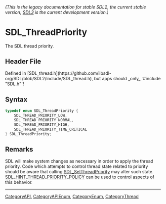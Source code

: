 ====== (This is the legacy documentation for stable SDL2, the current stable version; [https://wiki.libsdl.org/SDL3/ SDL3] is the current development version.) ======
= SDL_ThreadPriority =

The SDL thread priority.

== Header File ==

Defined in [SDL_thread.h](https://github.com/libsdl-org/SDL/blob/SDL2/include/SDL_thread.h), but apps should _only_ `#include "SDL.h"`!

== Syntax ==

<syntaxhighlight lang='c'>
typedef enum SDL_ThreadPriority {
    SDL_THREAD_PRIORITY_LOW,
    SDL_THREAD_PRIORITY_NORMAL,
    SDL_THREAD_PRIORITY_HIGH,
    SDL_THREAD_PRIORITY_TIME_CRITICAL
} SDL_ThreadPriority;</syntaxhighlight>

== Remarks ==

SDL will make system changes as necessary in order to apply the thread
priority. Code which attempts to control thread state related to priority
should be aware that calling [[SDL_SetThreadPriority]] may alter such
state. [[SDL_HINT_THREAD_PRIORITY_POLICY]] can be used to control aspects
of this behavior.

----
[[CategoryAPI]], [[CategoryAPIEnum]], [[CategoryEnum]], [[CategoryThread]]


